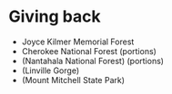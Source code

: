 # Giving back

- Joyce Kilmer Memorial Forest
- Cherokee National Forest (portions)
- (Nantahala National Forest) (portions)
- (Linville Gorge)
- (Mount Mitchell State Park)
